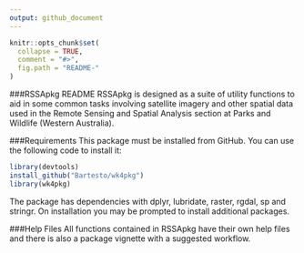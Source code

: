 ```yaml
---
output: github_document
---
```


<!-- README.md is generated from README.Rmd. Please edit that file -->

```r
knitr::opts_chunk$set(
  collapse = TRUE,
  comment = "#>",
  fig.path = "README-"
)
```

###RSSApkg README
RSSApkg is designed as a suite of utility functions to aid in some common tasks
involving satellite imagery and other spatial data used in the Remote Sensing 
and Spatial Analysis section at Parks and Wildlife (Western Australia).

###Requirements
This package must be installed from GitHub. You can use the following code to 
install it:
```r
library(devtools)
install_github("Bartesto/wk4pkg")
library(wk4pkg)
```

The package has dependencies with dplyr, lubridate, raster, rgdal, sp and 
stringr. On installation you may be prompted to install additional packages.

###Help Files
All functions contained in RSSApkg have their own help files and there is also a 
package vignette with a suggested workflow.
